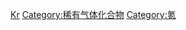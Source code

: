 {{Commons cat|Krypton compounds}}

[[Category:依元素分类的化合物|Kr]]
[[Category:稀有气体化合物|Category:稀有气体化合物]]
[[Category:氪|Category:氪]]